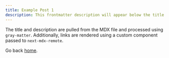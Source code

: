 ```yaml
---
title: Example Post 1
description: This frontmatter description will appear below the title
---
```


The title and description are pulled from the MDX file and processed using `gray-matter`. Additionally, links are rendered using a custom component passed to `next-mdx-remote`.

Go back [home](/).
